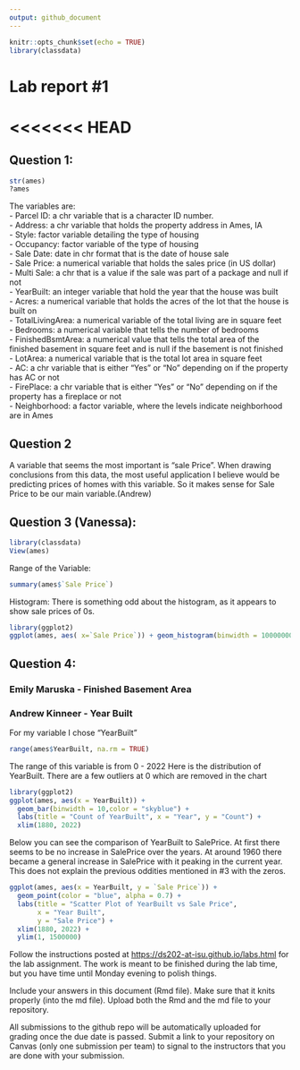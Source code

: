 ```yaml
---
output: github_document
---
```


<!-- README.md is generated from README.Rmd. Please edit the README.Rmd file -->

```r
knitr::opts_chunk$set(echo = TRUE)
library(classdata)
```

# Lab report #1

<<<<<<< HEAD
=======
## Question 1:

```r
str(ames)
?ames
```

The variables are:\
- Parcel ID: a chr variable that is a character ID number.\
- Address: a chr variable that holds the property address in Ames, IA\
- Style: factor variable detailing the type of housing\
- Occupancy: factor variable of the type of housing\
- Sale Date: date in chr format that is the date of house sale\
- Sale Price: a numerical variable that holds the sales price (in US dollar)\
- Multi Sale: a chr that is a value if the sale was part of a package and null if not\
- YearBuilt: an integer variable that hold the year that the house was built\
- Acres: a numerical variable that holds the acres of the lot that the house is built on\
- TotalLivingArea: a numerical variable of the total living are in square feet\
- Bedrooms: a numerical variable that tells the number of bedrooms\
- FinishedBsmtArea: a numerical value that tells the total area of the finished basement in square feet and is null if the basement is not finished\
- LotArea: a numerical variable that is the total lot area in square feet\
- AC: a chr variable that is either "Yes" or "No" depending on if the property has AC or not\
- FirePlace: a chr variable that is either "Yes" or "No" depending on if the property has a fireplace or not\
- Neighborhood: a factor variable, where the levels indicate neighborhood are in Ames

## Question 2

A variable that seems the most important is "sale Price". When drawing conclusions from this data, the most useful application I believe would be predicting prices of homes with this variable. So it makes sense for Sale Price to be our main variable.(Andrew)

## Question 3 (Vanessa):

```r
library(classdata)
View(ames)
```

Range of the Variable:

```r
summary(ames$`Sale Price`)
```

Histogram: There is something odd about the histogram, as it appears to show sale prices of 0s.

```r
library(ggplot2)
ggplot(ames, aes( x=`Sale Price`)) + geom_histogram(binwidth = 10000000)
```


## Question 4:

### Emily Maruska - Finished Basement Area

### Andrew Kinneer - Year Built
For my variable I chose "YearBuilt"
```R
range(ames$YearBuilt, na.rm = TRUE)
```
The range of this variable is from 0 - 2022
Here is the distribution of YearBuilt. There are a few outliers at 0 which are removed in the chart
```R
library(ggplot2)
ggplot(ames, aes(x = YearBuilt)) +
  geom_bar(binwidth = 10,color = "skyblue") +
  labs(title = "Count of YearBuilt", x = "Year", y = "Count") +
  xlim(1880, 2022)
```

Below you can see the comparison of YearBuilt to SalePrice. At first there seems to be no increase in SalePrice over the years. At around 1960 there became a general increase in SalePrice with it peaking in the current year. This does not explain the previous oddities mentioned in #3 with the zeros.

```R
ggplot(ames, aes(x = YearBuilt, y = `Sale Price`)) +
  geom_point(color = "blue", alpha = 0.7) +
  labs(title = "Scatter Plot of YearBuilt vs Sale Price",
       x = "Year Built",
       y = "Sale Price") +
  xlim(1880, 2022) +
  ylim(1, 1500000)
```

Follow the instructions posted at <https://ds202-at-isu.github.io/labs.html> for the lab assignment. The work is meant to be finished during the lab time, but you have time until Monday evening to polish things.

Include your answers in this document (Rmd file). Make sure that it knits properly (into the md file). Upload both the Rmd and the md file to your repository.

All submissions to the github repo will be automatically uploaded for grading once the due date is passed. Submit a link to your repository on Canvas (only one submission per team) to signal to the instructors that you are done with your submission.
